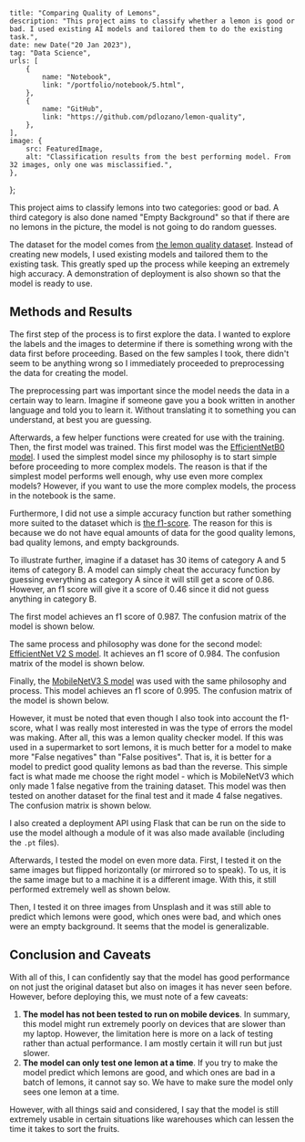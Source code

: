     title: "Comparing Quality of Lemons",
    description: "This project aims to classify whether a lemon is good or bad. I used existing AI models and tailored them to do the existing task.",
    date: new Date("20 Jan 2023"),
    tag: "Data Science",
    urls: [
        {
            name: "Notebook",
            link: "/portfolio/notebook/5.html",
        },
        {
            name: "GitHub",
            link: "https://github.com/pdlozano/lemon-quality",
        },
    ],
    image: {
        src: FeaturedImage,
        alt: "Classification results from the best performing model. From 32 images, only one was misclassified.",
    },
};

This project aims to classify lemons into two categories: good or bad. A third category is also done
named "Empty Background" so that if there are no lemons in the picture, the model is not going to
do random guesses.

The dataset for the model comes from [the lemon quality dataset][0]. Instead of creating new models,
I used existing models and tailored them to the existing task. This greatly sped up the process while
keeping an extremely high accuracy. A demonstration of deployment is also shown so that the model is
ready to use.

## Methods and Results

The first step of the process is to first explore the data. I wanted to explore the labels and the
images to determine if there is something wrong with the data first before proceeding. Based on the
few samples I took, there didn't seem to be anything wrong so I immediately proceeded to preprocessing
the data for creating the model.

The preprocessing part was important since the model needs the data in a certain way to learn. Imagine
if someone gave you a book written in another language and told you to learn it. Without translating it
to something you can understand, at best you are guessing.

Afterwards, a few helper functions were created for use with the training. Then, the first model was trained.
This first model was the [EfficientNetB0 model][1]. I used the simplest model since my philosophy is to start
simple before proceeding to more complex models. The reason is that if the simplest model performs well enough,
why use even more complex models? However, if you want to use the more complex models, the process in the
notebook is the same.

Furthermore, I did not use a simple accuracy function but rather something more suited to the dataset which is
[the f1-score][2]. The reason for this is because we do not have equal amounts of data for the good quality
lemons, bad quality lemons, and empty backgrounds.

To illustrate further, imagine if a dataset has 30 items of category A and 5 items of category B. A model can
simply cheat the accuracy function by guessing everything as category A since it will still get a score of 0.86.
However, an f1 score will give it a score of 0.46 since it did not guess anything in category B.

The first model achieves an f1 score of 0.987. The confusion matrix of the model is shown below.

<PostImage src={Image1} alt="A confusion matrix of the first model showing its predictions." />

The same process and philosophy was done for the second model: [EfficientNet V2 S model][3]. It achieves an
f1 score of 0.984. The confusion matrix of the model is shown below.

<PostImage src={Image2} alt="A confusion matrix of the second model showing its predictions." />

Finally, the [MobileNetV3 S model][4] was used with the same philosophy and process. This model achieves an f1
score of 0.995. The confusion matrix of the model is shown below.

<PostImage src={Image3} alt="A confusion matrix of the first model showing its predictions." />

However, it must be noted that even though I also took into account the f1-score, what I was really most
interested in was the type of errors the model was making. After all, this was a lemon quality checker model. If
this was used in a supermarket to sort lemons, it is much better for a model to make more "False negatives" than
"False positives". That is, it is better for a model to predict good quality lemons as bad than the reverse.
This simple fact is what made me choose the right model - which is MobileNetV3 which only made 1 false negative
from the training dataset. This model was then tested on another dataset for the final test and it made 4 false
negatives. The confusion matrix is shown below.

<PostImage src={Image4} alt="A confusion matrix of the first model showing its predictions." />

I also created a deployment API using Flask that can be run on the side to use the model although a module of it
was also made available (including the `.pt` files).

Afterwards, I tested the model on even more data. First, I tested it on the same images but flipped horizontally
(or mirrored so to speak). To us, it is the same image but to a machine it is a different image. With this, it
still performed extremely well as shown below.

Then, I tested it on three images from Unsplash and it was still able to predict which lemons were good, which
ones were bad, and which ones were an empty background. It seems that the model is generalizable.

## Conclusion and Caveats

With all of this, I can confidently say that the model has good performance on not just the original dataset but
also on images it has never seen before. However, before deploying this, we must note of a few caveats:

1. **The model has not been tested to run on mobile devices**. In summary, this model might run extremely poorly
   on devices that are slower than my laptop. However, the limitation here is more on a lack of testing rather
   than actual performance. I am mostly certain it will run but just slower.
2. **The model can only test one lemon at a time**. If you try to make the model predict which lemons are good,
   and which ones are bad in a batch of lemons, it cannot say so. We have to make sure the model only sees one
   lemon at a time.

However, with all things said and considered, I say that the model is still extremely usable in certain situations
like warehouses which can lessen the time it takes to sort the fruits.

[0]: https://www.kaggle.com/datasets/yusufemir/lemon-quality-dataset
[1]: https://arxiv.org/abs/1905.11946
[2]: https://en.wikipedia.org/wiki/F-score
[3]: https://arxiv.org/abs/2104.00298
[4]: https://arxiv.org/abs/1905.02244


